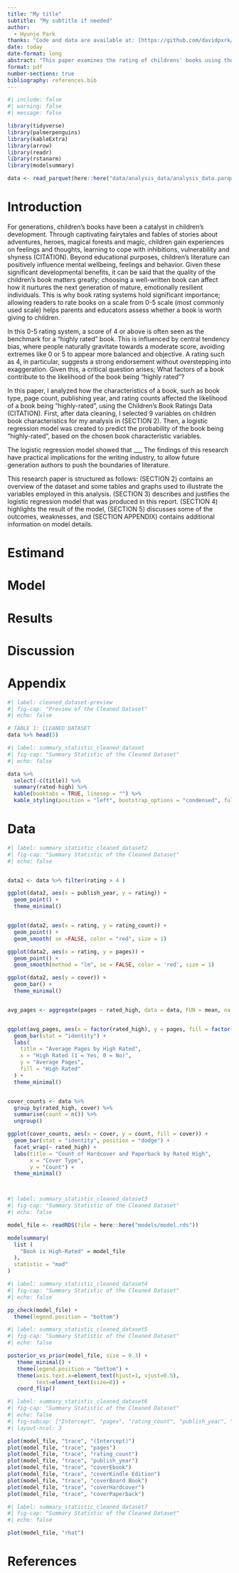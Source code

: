 ```yaml
---
title: "My title"
subtitle: "My subtitle if needed"
author: 
  - Hyunje Park
thanks: "Code and data are available at: [https://github.com/davidpxrk/childrens-book-rating](https://github.com/davidpxrk/childrens-book-rating). Special thanks to Rohan Alexander for his help!"
date: today
date-format: long
abstract: "This paper examines the rating of childrens' books using the . By using logistic regression and data from the Alex Cookson (CITATION), I analyzed the relationship between various characteristics of a childrens' book, and whether or not it influenced if the book had a high rating or not. The insight from this research not only clarify what makes a high rated childrens' book so high rated, but also enhance future authors to push the boundaries of their literature"
format: pdf
number-sections: true
bibliography: references.bib
---
```


```r
#| include: false
#| warning: false
#| message: false

library(tidyverse)
library(palmerpenguins)
library(kableExtra)
library(arrow)
library(readr)
library(rstanarm)
library(modelsummary)

data <- read_parquet(here::here("data/analysis_data/analysis_data.parquet"))
```


# Introduction

For generations, children's books have been a catalyst in children's development. Through captivating fairytales and fables of stories about adventures, heroes, magical forests and magic, children gain experiences on feelings and thoughts, learning to cope with inhibitions, vulnerability and shyness (CITATION). Beyond educational purposes, children's literature can positively influence mental wellbeing, feelings and behavior. Given these significant developmental benefits, it can be said that the quality of the children's book matters greatly; choosing a well-written book can affect how it nurtures the next generation of mature, emotionally resilient individuals. This is why book rating systems hold significant importance; allowing readers to rate books on a scale from 0-5 scale (most commonly used scale) helps parents and educators assess whether a book is worth giving to children.

In this 0-5 rating system, a score of 4 or above is often seen as the benchmark for a "highly rated" book. This is influenced by central tendency bias, where people naturally gravitate towards a moderate score, avoiding extremes like 0 or 5 to appear more balanced and objective. A rating such as 4, in particular, suggests a strong endorsement without overstepping into exaggeration. Given this, a critical question arises; What factors of a book contribute to the likelihood of the book being "highly rated"?

In this paper, I analyzed how the characteristics of a book, such as book type, page count, publishing year, and rating counts affected the likelihood of a book being "highly-rated", using the Children's Book Ratings Data (CITATION). First, after data cleaning, I selected 9 variables on children book characteristics for my analysis in (SECTION 2). Then, a logistic regression model was created to predict the probability of the book being "highly-rated", based on the chosen book characteristic variables. 

The logistic regression model showed that ___ The findings of this research have practical implications for the writing industry, to allow future generation authors to push the boundaries of literature.

This research paper is structured as follows: (SECTION 2) contains an overview of the dataset and some tables and graphs used to illustrate the variables employed in this analysis. (SECTION 3) describes and justifies the logistic regression model that was produced in this report. (SECTION 4) highlights the result of the model, (SECTION 5) discusses some of the outcomes, weaknesses, and (SECTION APPENDIX) contains additional information on model details. 


# Estimand

# Model

# Results

# Discussion

# Appendix





```r
#| label: cleaned_dataset-preview
#| fig-cap: "Preview of the Cleaned Dataset"
#| echo: false

# TABLE 1: CLEANED DATASET
data %>% head(5)
```


```r
#| label: summary_statistic_cleaned_dataset
#| fig-cap: "Summary Statistic of the Cleaned Dataset"
#| echo: false

data %>% 
  select(-c(title)) %>% 
  summary(rated-high) %>% 
  kable(booktabs = TRUE, linesep = "") %>% 
  kable_styling(position = "left", bootstrap_options = "condensed", full_width = FALSE)


```


# Data {#sec-data}

```r
#| label: summary_statistic_cleaned_dataset2
#| fig-cap: "Summary Statistic of the Cleaned Dataset"
#| echo: false


data2 <- data %>% filter(rating > 4 )

ggplot(data2, aes(x = publish_year, y = rating)) +
  geom_point() +
  theme_minimal()


ggplot(data2, aes(x = rating, y = rating_count)) +
  geom_point() +
  geom_smooth( se =FALSE, color = "red", size = 1)

ggplot(data2, aes(x = rating, y = pages)) +
  geom_point() +
  geom_smooth(method = "lm", se = FALSE, color = 'red', size = 1)

ggplot(data2, aes(y = cover)) + 
  geom_bar() +
  theme_minimal()


avg_pages <- aggregate(pages ~ rated_high, data = data, FUN = mean, na.rm = TRUE)


ggplot(avg_pages, aes(x = factor(rated_high), y = pages, fill = factor(rated_high))) +
  geom_bar(stat = "identity") +
  labs(
    title = "Average Pages by High Rated",
    x = "High Rated (1 = Yes, 0 = No)",
    y = "Average Pages",
    fill = "High Rated"
  ) +
  theme_minimal()


cover_counts <- data %>%
  group_by(rated_high, cover) %>%
  summarise(count = n()) %>%
  ungroup()

ggplot(cover_counts, aes(x = cover, y = count, fill = cover)) +
  geom_bar(stat = "identity", position = "dodge") +
  facet_wrap(~ rated_high) +
  labs(title = "Count of Hardcover and Paperback by Rated High",
       x = "Cover Type",
       y = "Count") +
  theme_minimal()




```



\newpage
```r
#| label: summary_statistic_cleaned_dataset3
#| fig-cap: "Summary Statistic of the Cleaned Dataset"
#| echo: false

model_file <- readRDS(file = here::here("models/model.rds"))

modelsummary(
  list (
    "Book is High-Rated" = model_file
  ),
  statistic = "mad"
)

```

```r
#| label: summary_statistic_cleaned_dataset4
#| fig-cap: "Summary Statistic of the Cleaned Dataset"
#| echo: false

pp_check(model_file) +
  theme(legend.position = "bottom")


```

```r
#| label: summary_statistic_cleaned_dataset5
#| fig-cap: "Summary Statistic of the Cleaned Dataset"
#| echo: false

posterior_vs_prior(model_file, size = 0.3) +
   theme_minimal() +
   theme(legend.position = "bottom") +
   theme(axis.text.x=element_text(hjust=1, vjust=0.5),
         text=element_text(size=8)) +
   coord_flip()

```


```r
#| label: summary_statistic_cleaned_dataset6
#| fig-cap: "Summary Statistic of the Cleaned Dataset"
#| echo: false
#| fig-subcap: ["Intercept", "pages", "rating_count", "publish_year", "coverEbook", "coverKindle", "coverBoard", "coverHardcover", "coverPaperback"]
#| layout-ncol: 3

plot(model_file, "trace", "(Intercept)")
plot(model_file, "trace", "pages")
plot(model_file, "trace", "rating_count")
plot(model_file, "trace", "publish_year")
plot(model_file, "trace", "coverEbook")
plot(model_file, "trace", "coverKindle Edition")
plot(model_file, "trace", "coverBoard Book")
plot(model_file, "trace", "coverHardcover")
plot(model_file, "trace", "coverPaperback")


```



```r
#| label: summary_statistic_cleaned_dataset7
#| fig-cap: "Summary Statistic of the Cleaned Dataset"
#| echo: false

plot(model_file, "rhat")

```
# References



